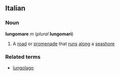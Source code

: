 ==Italian==
===Noun===
'''lungomare''' ''m'' (''plural'' '''lungomari''')
#A [[road]] or [[promenade]] that [[run]]s [[along]] a [[seashore]]
===Related terms===
*[[lungolago]]